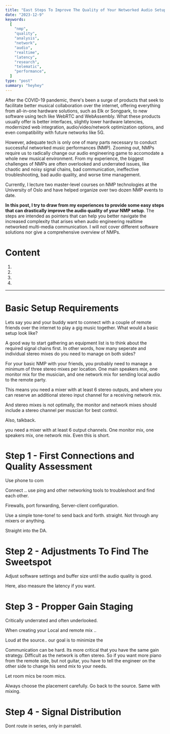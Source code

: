 ```yaml
---
title: "East Steps To Improve The Quality of Your Networked Audio Setup"
date: "2023-12-9"
keywords:
  [
    "nmp",
    "quality",
    "analysis",
    "network",
    "audio",
    "realtime",
    "latency",
    "research",
    "telematic",
    "performance",
  ]
type: "post"
summary: "heyhey"
---
```


After the COVID-19 pandemic, there's been a surge of products that seek to facilitate better musical collaboration over the internet, offering everything from all-in-one hardware solutions, such as <MyLink href="https://www.elk.audio/live">Elk</MyLink> or <MyLink href="https://www.songpark.com/company">Songpark</MyLink>, to new software using tech like WebRTC and WebAssembly. What these products usually offer is better interfaces, slightly lower hardware latencies, modernized web integration, audio/video/network optimization options, and even compatibility with future networks like 5G.

However, adequate tech is only one of many parts necessary to conduct successful networked music performances (NMP). Zooming out, NMPs require us to radically change our audio engineering game to accomodate a whole new musical environment. From my experience, the biggest challenges of NMPs are often overlooked and underrated issues, like chaotic and noisy signal chains, bad communication, ineffective troubleshooting, bad audio quality, and worse time management.

Currently, I lecture two master-level courses on NMP technologies at the University of Oslo and have helped organize over two dozen NMP events to date.

**In this post, I try to draw from my experiences to provide some easy steps that can drastically improve the audio quality of your NMP setup**. The steps are intended as pointers that can help you better navigate the increased complexity that arises when audio engineering realtime networked multi-media communication. I will not cover different software solutions nor give a comprehensive overview of NMPs.

# Content

1. <MyLink href=""></MyLink>
1. <MyLink href=""></MyLink>
1. <MyLink href=""></MyLink>
1. <MyLink href=""></MyLink>

---

# Basic Setup Requirements

Lets say you and your buddy want to connect with a couple of remote friends over the internet to play a gig music together. What would a basic setup look like?

A good way to start gathering an equipment list is to think about the required signal chains first. In other words, how many seperate and individual stereo mixes do you need to manage on both sides?

For your basic NMP with your friends, you probably need to manage a minimum of three stereo mixes per location. One main speakers mix, one monitor mix for the musician, and one network mix for sending local audio to the remote party.

This means you need a mixer with at least 6 stereo outputs, and where you can reserve an additional stereo input channel for a receiving network mix.

And stereo mixes is not optimally, the monitor and network mixes should include a stereo channel per muscian for best control.

Also, talkback.

you need a mixer with at least 6 output channels. One monitor mix, one speakers mix, one network mix. Even this is short.

# Step 1 - First Connections and Quality Assessment

Use phone to com

Connect .. use ping and other networking tools to troubleshoot and find each other.

Firewalls, port forwarding, Server-client configuration.

Use a simple tone-tone! to send back and forth. straight. Not through any mixers or anything.

Straight into the DA.

# Step 2 - Adjustments To Find The Sweetspot

Adjust software settings and buffer size until the audio quality is good.

Here, also measure the latency if you want.

# Step 3 - Propper Gain Staging

Critically underrated and often underlooked.

When creating your Local and remote mix ..

Loud at the source.. our goal is to minimize the

Communication can be hard. Its more critical that you have the same gain strategy.
Difficult as the network is often stereo. So if you want more piano from the remote side, but not guitar, you have to tell the engineer on the other side to change his send mix to your needs.

Let room mics be room mics.

Always choose the placement carefully. Go back to the source.
Same with mixing.

# Step 4 - Signal Distribution

Dont route in series, only in parralell.
